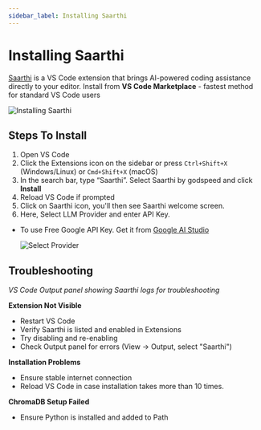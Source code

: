 ```yaml
---
sidebar_label: Installing Saarthi
---
```


# Installing Saarthi

<SaarthiIcon /> [Saarthi](https://marketplace.visualstudio.com/items?itemName=godspeed-systems.saarthi) is a VS Code extension that brings AI-powered coding assistance directly to your editor. Install from
**VS Code Marketplace** - fastest method for standard VS Code users

<!--
Saarthi uses Python to enable its advanced AI and framework-level features (like RAG-based querying, local agents, and the MCP server).


### What You Need to Do:

1. **Check if Python is installed**

   Run this in your terminal:

   ```bash
   python --version
   ```

2. **If not installed**, download and install Python from the official website:
   👉 [Download Python](https://www.python.org/downloads/)

3. **Important**:
   During installation, **make sure to check the box**:

   > ✅ **Add Python to PATH**

---

:::tip
Without Python, the installation of Saarthi and its components like the **rag-node MCP server** will not work.
:::
-->

![Installing Saarthi](/img/installing/installing.png)

## Steps To Install

1. Open VS Code
2. Click the Extensions icon on the sidebar or press `Ctrl+Shift+X` (Windows/Linux) or `Cmd+Shift+X` (macOS)
3. In the search bar, type “Saarthi”.  Select <SaarthiIcon/> Saarthi by godspeed and click **Install**
4. Reload VS Code if prompted
5. Click on Saarthi icon, you'll then see Saarthi welcome screen.
5. Here, Select LLM Provider and enter API Key.
- To use Free Google API Key. Get it from [Google AI Studio](https://aistudio.google.com/app/apikey)


   ![Select Provider](/img/installing/select-provider.png)

## Troubleshooting

*VS Code Output panel showing Saarthi logs for troubleshooting*

**Extension Not Visible**
* Restart VS Code
* Verify Saarthi is listed and enabled in Extensions
* Try disabling and re-enabling
* Check Output panel for errors (View → Output, select "Saarthi")

**Installation Problems**
* Ensure stable internet connection
* Reload VS Code in case installation takes more than 10 times.

**ChromaDB Setup Failed**
* Ensure Python is installed and added to Path

